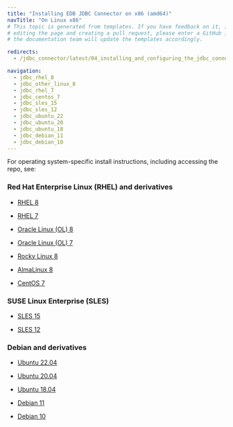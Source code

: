 ```yaml
---
title: "Installing EDB JDBC Connector on x86 (amd64)"
navTitle: "On Linux x86"
# This topic is generated from templates. If you have feedback on it, instead of
# editing the page and creating a pull request, please enter a GitHub issue and
# the documentation team will update the templates accordingly.

redirects:
  - /jdbc_connector/latest/04_installing_and_configuring_the_jdbc_connector/01_installing_the_connector_with_an_rpm_package/x86_amd64/

navigation:
  - jdbc_rhel_8
  - jdbc_other_linux_8
  - jdbc_rhel_7
  - jdbc_centos_7
  - jdbc_sles_15
  - jdbc_sles_12
  - jdbc_ubuntu_22
  - jdbc_ubuntu_20
  - jdbc_ubuntu_18
  - jdbc_debian_11
  - jdbc_debian_10
---
```


For operating system-specific install instructions, including accessing the repo, see:

### Red Hat Enterprise Linux (RHEL) and derivatives

- [RHEL 8](jdbc_rhel_8)

- [RHEL 7](jdbc_rhel_7)

- [Oracle Linux (OL) 8](jdbc_rhel_8)

- [Oracle Linux (OL) 7](jdbc_rhel_7)

- [Rocky Linux 8](jdbc_other_linux_8)

- [AlmaLinux 8](jdbc_other_linux_8)

- [CentOS 7](jdbc_centos_7)

### SUSE Linux Enterprise (SLES)

- [SLES 15](jdbc_sles_15)

- [SLES 12](jdbc_sles_12)

### Debian and derivatives

- [Ubuntu 22.04](jdbc_ubuntu_22)

- [Ubuntu 20.04](jdbc_ubuntu_20)

- [Ubuntu 18.04](jdbc_ubuntu_18)

- [Debian 11](jdbc_debian_11)

- [Debian 10](jdbc_debian_10)
